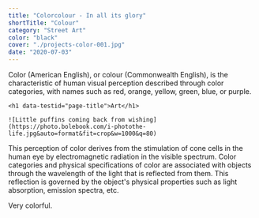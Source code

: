 ```yaml
---
title: "Colorcolour - In all its glory"
shortTitle: "Colour"
category: "Street Art"
color: "black"
cover: "./projects-color-001.jpg"
date: "2020-07-03"
---
```


Color (American English), or colour (Commonwealth English), is the characteristic of human visual perception described through color categories, with names such as red, orange, yellow, green, blue, or purple.




<div style={{ margin: `0 auto`, maxWidth: `70ch`, padding: `2rem` }}>

    <h1 data-testid="page-title">Art</h1>

    ![Little puffins coming back from wishing](https://photo.bolebook.com/i-photothe-life.jpg&auto=format&fit=crop&w=1000&q=80)

</div>
This perception of color derives from the stimulation of cone cells in the human eye by electromagnetic radiation in the visible spectrum. Color categories and physical specifications of color are associated with objects through the wavelength of the light that is reflected from them. This reflection is governed by the object's physical properties such as light absorption, emission spectra, etc.

Very colorful.
